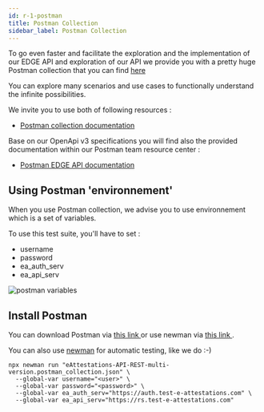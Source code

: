 ```yaml
---
id: r-1-postman
title: Postman Collection
sidebar_label: Postman Collection
---
```



To go even faster and facilitate the exploration and the implementation of our EDGE API and exploration of our API we provide you with a pretty huge Postman collection that you can find  [here](https://documenter.getpostman.com/view/3000526/Tz5ndeyb)

You can explore many scenarios and use cases to functionally understand the infinite possibilities.


We invite you to use both of following resources : 

- [Postman collection documentation](https://documenter.getpostman.com/view/3000526/Tz5ndeyb)


Base on our OpenApi v3 specifications you will find also the provided documentation within our Postman team resource center :

- [Postman EDGE API documentation](https://documenter.getpostman.com/view/12824294/TVRpzjoE)



## Using Postman 'environnement'

When you use Postman collection, we advise you to use environnement which is a set of variables.

To use this test suite, you'll have to set :

- username
- password
- ea_auth_serv
- ea_api_serv 


![postman variables](/img/Postman_env_variables_010.png)

## Install Postman

You can download Postman via <a href="https://www.getpostman.com/downloads/"> this link </a> or use newman via <a href = "https://github.com/postmanlabs/newman "> this link </a>.

You can also use [newman](https://github.com/postmanlabs/newman) for automatic testing, like we do :-)

```shell
npx newman run "eAttestations-API-REST-multi-version.postman_collection.json" \
  --global-var username="<user>" \
  --global-var password="<password>" \
  --global-var ea_auth_serv="https://auth.test-e-attestations.com" \
  --global-var ea_api_serv="https://rs.test-e-attestations.com"
```

